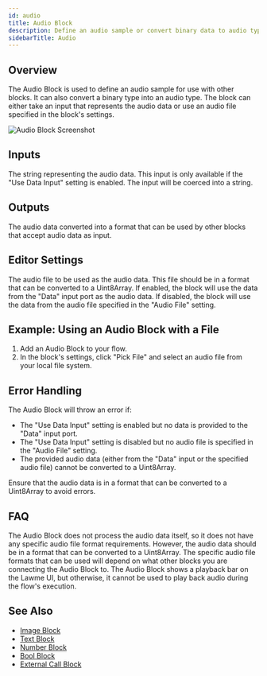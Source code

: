 ```yaml
---
id: audio
title: Audio Block
description: Define an audio sample or convert binary data to audio type for use with other blocks
sidebarTitle: Audio
---
```


## Overview

The Audio Block is used to define an audio sample for use with other blocks. It can also convert a binary type into an audio type. The block can either take an input that represents the audio data or use an audio file specified in the block's settings.

<Frame>
  <img src="/images/audio-block.png" alt="Audio Block Screenshot" />
</Frame>

## Inputs

<ParamField path="Data" type="string">
  The string representing the audio data. This input is only available if the "Use Data Input" setting is enabled. The input will be coerced into a string.
</ParamField>

## Outputs

<ResponseField name="Audio Data" type="audio">
  The audio data converted into a format that can be used by other blocks that accept audio data as input.
</ResponseField>

## Editor Settings

<ParamField path="Audio File" type="file">
  The audio file to be used as the audio data. This file should be in a format that can be converted to a Uint8Array.
</ParamField>

<ParamField path="Use Data Input" type="boolean" default={false}>
  If enabled, the block will use the data from the "Data" input port as the audio data. If disabled, the block will use the data from the audio file specified in the "Audio File" setting.
</ParamField>

## Example: Using an Audio Block with a File

1. Add an Audio Block to your flow.
2. In the block's settings, click "Pick File" and select an audio file from your local file system.

## Error Handling

The Audio Block will throw an error if:

- The "Use Data Input" setting is enabled but no data is provided to the "Data" input port.
- The "Use Data Input" setting is disabled but no audio file is specified in the "Audio File" setting.
- The provided audio data (either from the "Data" input or the specified audio file) cannot be converted to a Uint8Array.

<Warning>
  Ensure that the audio data is in a format that can be converted to a Uint8Array to avoid errors.
</Warning>

## FAQ

<AccordionGroup>
  <Accordion title="What audio file formats are supported by the Audio Block?">
    The Audio Block does not process the audio data itself, so it does not have any specific audio file format requirements. However, the audio data should be in a format that can be converted to a Uint8Array. The specific audio file formats that can be used will depend on what other blocks you are connecting the Audio Block to.
  </Accordion>

  <Accordion title="Can I use the Audio Block to play audio?">
    The Audio Block shows a playback bar on the Lawme UI, but otherwise, it cannot be used to play back audio during the flow's execution.
  </Accordion>
</AccordionGroup>

## See Also

- [Image Block](/block-reference/data/image)
- [Text Block](/block-reference/data/text)
- [Number Block](/block-reference/data/number)
- [Bool Block](/block-reference/data/bool)
- [External Call Block](/block-reference/data/external-call)

